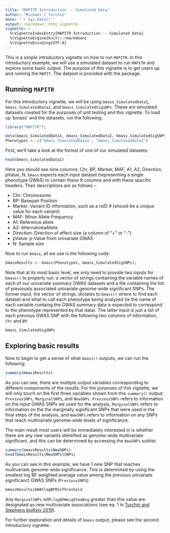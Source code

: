 ```yaml
---
title: "MAPITR Introduction -- Simulated Data"
author: "Michael C Turchin"
date: "`r Sys.Date()`"
output: rmarkdown::html_vignette
vignette: >
  %\VignetteIndexEntry{MAPITR Introduction -- Simulated Data}
  %\VignetteEngine{knitr::rmarkdown}
  %\VignetteEncoding{UTF-8}
---
```


This is a simple introductory vignette on how to run `MAPITR`. In this introductory example, we will use a simulated dataset to run `MAPITR` and explore some basic output. The purpose of this vignette is to get users up and running the `MAPIT`. The dataset is provided with the package.

## Running `MAPITR`

For this introductory vignette, we will be using `bmass_SimulatedData1`, `bmass_SimulatedData2`, and `bmass_SimulatedSigSNPs`. These are simulated datasets created for the purposes of unit testing and this vignette. To load up 'bmass' and the datasets, run the following:

```r
library("MAPITR");

data(bmass_SimulatedData1, bmass_SimulatedData2, bmass_SimulatedSigSNPs)
Phenotypes <- c("bmass_SimulatedData1", "bmass_SimulatedData2")
```

First, we'll take a look at the format of one of our simulated datasets:

```r
head(bmass_SimulatedData1)
```

Here you should see nine columns: Chr, BP, Marker, MAF, A1, A2, Direction, pValue, N. `bmass` expects each input dataset (representing a single phenotype GWAS) to contain these 9 columns and with these specific headers. Their descriptions are as follows --

* Chr: Chromosome
* BP: Basepair Position 
* Marker: Variant ID information, such as a rsID # (should be a unique value for each variant)
* MAF: Minor Allele Frequency
* A1: Reference allele
* A2: AlternativeaAllele
* Direction: Direction of effect size (a column of "+" or "-")
* pValue: p-Value from univariate GWAS
* N: Sample size

Now to run `bmass`, all we use is the following code:

```r
bmassResults <- bmass(Phenotypes, bmass_SimulatedSigSNPs);
```

Note that at its most basic level, we only need to provide two inputs for `bmass()` to properly run: a vector of strings containing the variable names of each of our univariate summary GWAS datasets and a file containing the list of previously associated univariate genome-wide significant SNPs. The former input, the vector of strings, dictates to `bmass()` where to find each dataset and what to call each phenotype being analyzed (ie the name of each variable containg the GWAS summary data is expected to correspond to the phenotype represented by that data). The latter input is just a list of each previous GWAS SNP with the following two columns of information, `Chr` and `BP`:

```r
bmass_SimulatedSigSNPs
```

## Exploring basic results

Now to begin to get a sense of what `bmass()` outputs, we can run the following:

```r
summary(bmassResults)
```

As you can see, there are multiple output variables corresponding to different components of the results. For the purposes of this vignette, we will only touch on the first three variables shown from this `summary()` output: `PreviousSNPs`, `MarginalSNPS`, and `NewSNPs`. `PreviousSNPs` refers to information on the input GWAS SNPs we used for the analysis, `MarginalSNPs` refers to information on the the marginally significant SNPs that were used in the final steps of the analysis, and `NewSNPs` refers to information on any SNPs that reach multivariate genome-wide levels of significance.

The main result most users will be immediately interested in is whether there are any new variants identified as genome-wide multivariate significant, and this can be determined by accessing the `NewSNPs` sublist: 
```r
summary(bmassResults$NewSNPs)
head(bmassResults$NewSNPs$SNPs)
```

As you can see in this example, we have 1 new SNP that reaches multivariate genome-wide significance. This is determined by using the smallest log BF weighted average value among the previous univariate significanct GWAS SNPs (`PreviousSNPS`):

```r
bmassResults$GWASlogBFMinThreshold
```

Any `MarginalSNPs` with `logBFWeightedAvg` greater than this value are designated as new multivariate associations (see eq. 1 in [Turchin and Stephens bioRxiv 2019][biorxiv-paper]).

For further exploration and details of `bmass` output, please see the
second introductory vignette.

[bmass-vignette2]: http://mturchin20.github.io/bmass/articles/bmassIntro.2.RealData.html
[biorxiv-paper]: https://www.biorxiv.org/content/10.1101/638882v1
[globallipids2013]: http://csg.sph.umich.edu/willer/public/lipids2013/
[stephens2013]: https://doi.org/10.1371/journal.pone.0065245
